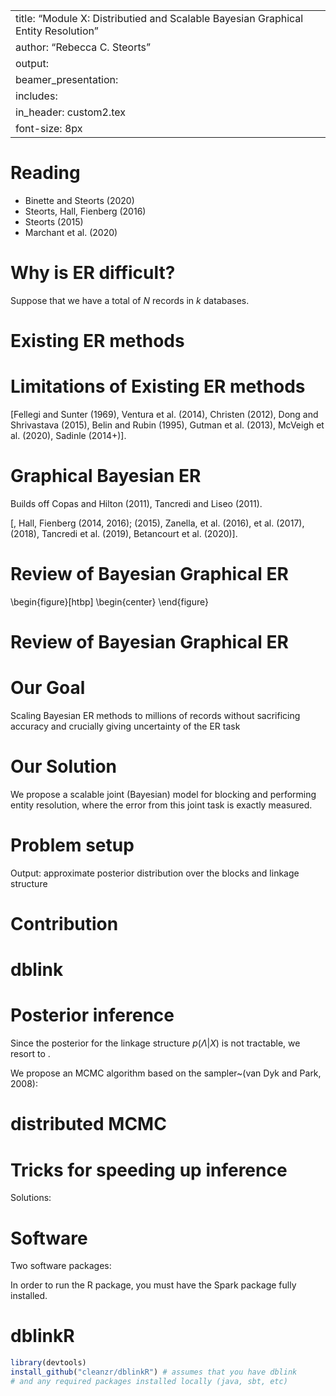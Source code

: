 
---
title: "Module X: Distributied and Scalable Bayesian Graphical Entity Resolution"
author: "Rebecca C. Steorts"
output: 
     beamer_presentation:
      includes: 
          in_header: custom2.tex
font-size: 8px
---

Reading
===

- Binette and Steorts (2020)
- Steorts, Hall, Fienberg (2016)
- Steorts (2015)
- Marchant et al. (2020)


# Why is ER difficult? 

Suppose that we have a total of $N$ records in $k$ databases. 

\begin{enumerate}
\item We seek models that are much less than $O(N^k).$
\item We seek models that are reliable, accurate, fit the data well, and account for the uncertainty of the model.
\item We seek models and algorithms to handle unbalanced data (containing duplications).
\end{enumerate}

# Existing ER methods

  \begin{enumerate}
   \item deterministic linking
   \item probabilistic linking (Fellegi Sunter, random forests, deep learning)
   \item Bayesian Fellegi Sunter 
  \end{enumerate}
  
# Limitations of Existing ER methods
  
  \begin{itemize}
   \item pairs of records are assessed independently
   \item awkward post-processing step (transitive closure)
    \item subjectivity in setting the decision threshold
    \item lack of uncertainty quantification
    \item require training data
 \item scalability achieved via deterministic dimension reduction of the data
  \end{itemize}
  
\vline

[Fellegi and Sunter (1969), Ventura et al. (2014), Christen (2012), Dong and Shrivastava (2015), Belin and Rubin (1995), Gutman et al. (2013), McVeigh et al. (2020), Sadinle (2014+)]. 
  
# Graphical Bayesian ER

Builds off Copas and Hilton (2011), Tancredi and Liseo (2011).

\begin{figure}[htbp]
\begin{center}
\includegraphics[width=0.5\textwidth]{finalFigures/recordLinkage_graphicalModel}
\label{fig:graphicalProcess}
\end{center}
\end{figure}


[\textbf{RCS}, Hall, Fienberg (2014, 2016); \textbf{RCS} (2015), Zanella, et al. (2016),
 \textbf{RCS} et al. (2017), (2018), Tancredi et al. (2019), Betancourt et al. (2020)]. 

# Review of Bayesian Graphical ER

\begin{figure}[htbp]
\begin{center}
\includegraphics[scale=0.35]{finalFigures/latents_firstex}
\end{figure}

# Review of Bayesian Graphical ER

\begin{figure}[htbp]
\begin{center}
\includegraphics[scale=0.35]{finalFigures/latents_secondex}
\end{center}
\end{figure}

# Our Goal

\Large
 Scaling Bayesian ER methods to millions of records without  sacrificing accuracy
   and crucially giving uncertainty of the ER task 
   
# Our Solution

\Large
   We propose a scalable joint (Bayesian) model for blocking and performing entity resolution, where the error from this joint task is exactly measured. 
   
# Problem setup

  \begin{columns}[onlytextwidth]
    \begin{column}{0.5\linewidth}
      Key assumptions:
      \begin{itemize}
        \item multiple tables\slash sources
        \item duplicates within and across tables
        \item attributes are aligned
        \item attributes are discrete
        \item some missing values
        \item no ground truth (unsupervised)
      \end{itemize}
    \end{column}
    \hfill
    \begin{column}{0.4\linewidth}
      \includegraphics[width=\linewidth]{finalFigures/multiple-datasets.pdf}
    \end{column}
  \end{columns}
  
  \bigskip

  Output: approximate posterior distribution over the blocks and linkage structure
  
# Contribution

\begin{enumerate}
\item Joint Bayesian model for blocking (latent entities) and ER. 
\item Propose blocks (latent entities) that
induce conditional independence between the latent entities. 
\item Blocking function (responsible for partitioning the entities) groups similar entities together while achieving well-balanced partitions.
\item Application of partially-collapsed Gibbs sampling in the context of distributed computing.
\item Improving computational efficiency:
\begin{enumerate}
\item[a)] Sub-quadratic algorithm for updating links based on indexing.
\item[b)] Truncation of the attribute similarities.
\item[c)] Perturbation sampling algorithm for updating the entity attributes, which relies on the Vose-Alias method.
\end{enumerate}
\end{enumerate}

# dblink


\begin{figure}[htbp]
\begin{center}
\includegraphics[scale=0.5]{finalFigures/dblink}
\end{center}
\end{figure}


# Posterior inference

Since the posterior for the linkage structure $p(\Lambda | X)$ is not 
tractable, we resort to \emph{approximate inference}.

We propose an MCMC algorithm based on the \emph{partially-collapsed Gibbs} 
sampler~(van Dyk and Park, 2008):
  \begin{itemize}
  \item regular Gibbs updates for the distortion probabilities $\theta_{ta}$, 
    distortion indicators $z_{tra}$ and links $\lambda_{tr}$
    \item ``marginalization'' and ``trimming'' are applied to jointly update 
    the entity attributes $y_{ea}$ and the partition assignments for the 
    linked records
    \item order of the updates is important (to preserve the stationary 
    distribution)
  \end{itemize}

# distributed MCMC

\begin{center}
    \includegraphics[width=\linewidth]{finalFigures/distributed-transition-operator.pdf}
\end{center}

# Tricks for speeding up inference 

\begin{enumerate}
\item linkage structure update 
 $\mathcal{O}(\text{\# records} \times \text{\# entities})$ 
\item entity attribute update 
$\mathcal{O}(\text{\# entities} \times \text{domain size})$   
\end{enumerate}
    
\vline
    
Solutions:
\begin{enumerate}
      \item Indexing: Maintain indices from ``entity attributes $\to$ entities''           and 
      ``entities $\to$ linked records." This allows us to prune candidate links for      a record
   \item Thresholding similarity scores
    \item Express the distribution for the entity attribute update as a 
      two-component perturbation mixture model
\end{enumerate}

# Software

Two software packages:
\begin{enumerate}
\item dblink: Apache Spark
\item dblinkR: R wrapper for Spark package
\end{enumerate}

In order to run the R package, you must have the Spark package fully installed. 

# dblinkR

```r
library(devtools)
install_github("cleanzr/dblinkR") # assumes that you have dblink 
# and any required packages installed locally (java, sbt, etc)
```




